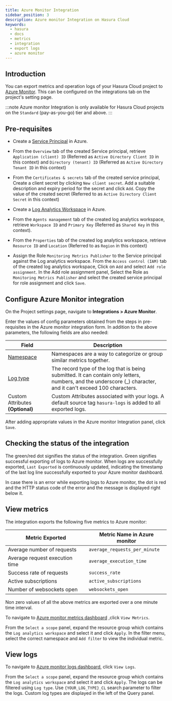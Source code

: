 ```yaml
---
title: Azure Monitor Integration
sidebar_position: 3
description: Azure monitor Integration on Hasura Cloud
keywords: 
  - hasura
  - docs
  - metrics
  - integration
  - export logs
  - azure monitor
---
```



## Introduction

You can export metrics and operation logs of your Hasura Cloud project
to [Azure Monitor](https://azure.microsoft.com/en-in/services/monitor/).
This can be configured on the integrations tab on the project's setting
page.

:::note
Azure monitor Integration is only available for Hasura Cloud projects on
the `Standard` (pay-as-you-go) tier and above.
:::

## Pre-requisites

* Create a [Service Principal](https://docs.microsoft.com/en-us/azure/active-directory/develop/howto-create-service-principal-portal#register-an-application-with-azure-ad-and-create-a-service-principal) in Azure.

* From the `Overview` tab of the created Service principal, retrieve `Application (client) ID` (Referred as `Active Directory Client ID` in this context) and `Directory (tenant) ID` (Referred as   `Active Directory Tenant ID` in this context)

  <Thumbnail
    src="/img/graphql/cloud/metrics/service-principal-properties.png"
    alt="Service Principal Properties"
    width="750px"
  />

* From the `Certificates & secrets` tab of the created service principal, Create a client secret by clicking `New client secret`. Add a suitable description and expiry period for the secret and click `Add`. Copy the value of the created secret (Referred to as `Active Directory Client Secret` in this context)

  <Thumbnail
    src="/img/graphql/cloud/metrics/service-principal-secret.png"
    alt="Service Principal Secret"
    width="437px"
  />

* Create a [Log Analytics Workspace](https://docs.microsoft.com/en-us/azure/azure-monitor/logs/quick-create-workspace) in Azure.

* From the `Agents management` tab of the created log analytics workspace, retrieve `Workspace ID` and `Primary Key` (Referred as `Shared Key` in this context).

  <Thumbnail
    src="/img/graphql/cloud/metrics/log-analytics-workspace-config.png"
    alt="Log Analytics workspace config parameters"
    width="437px"
  />

* From the `Properties` tab of the created log analytics workspace, retrieve `Resource ID` and `Location` (Referred to as `Region` in this context)

  <Thumbnail
    src="/img/graphql/cloud/metrics/log-analytics-properties.png"
    alt="Log Analytics Properties"
    width="437px"
  />

* Assign the Role `Monitoring Metrics Publisher` to the Service principal against the Log analytics workspace. From the `Access control (IAM)` tab of the created log analytics workspace, Click on `Add` and select `Add role assignment`. In the Add role assignment panel, Select the Role as `Monitoring Metrics Publisher` and select the created service principal for role assignment and click `Save`.

  <Thumbnail
    src="/img/graphql/cloud/metrics/service-principal-role.png"
    alt="Service Principal Role"
    width="437px"
  />

## Configure Azure Monitor integration

On the Project settings page, navigate to **Integrations > Azure Monitor**.

<Thumbnail
  src="/img/graphql/cloud/metrics/integrate-azure-monitor.png"
  alt="Configure Azure Monitor Integration"
  width="437px"
/>

Enter the values of config parameters obtained from the steps in pre-requisites in the Azure monitor integration form. In addition to the above parameters, the following fields are also needed:

| Field                                                                                                          | Description                                                                                                                                                      |
|----------------------------------------------------------------------------------------------------------------|------------------------------------------------------------------------------------------------------------------------------------------------------------------|
| [Namespace](https://docs.microsoft.com/en-us/azure/azure-monitor/essentials/metrics-custom-overview#namespace) | Namespaces are a way to categorize or group similar metrics together.                                                                                            |
| [Log type](https://docs.microsoft.com/en-us/azure/azure-monitor/logs/data-collector-api#request-headers)       | The record type of the log that is being submitted. It can contain only letters, numbers, and the underscore (\_) character, and it can't exceed 100 characters. |
| Custom Attributes **(Optional)**                                                                               | Custom Attributes associated with your logs. A default source tag `hasura-logs` is added to all exported logs.                                                   |

After adding appropriate values in the Azure monitor Integration panel,
click `Save`.

## Checking the status of the integration

The green/red dot signifies the status of the integration. Green
signifies successful exporting of logs to Azure monitor. When logs are
successfully exported, `Last Exported` is continuously updated,
indicating the timestamp of the last log line successfully exported to
your Azure monitor dashboard.

<Thumbnail
  src="/img/graphql/cloud/metrics/configure-azure-monitor-done.png"
  alt="Azure monitor Integration successfully configured"
  width="437px"
/>

In case there is an error while exporting logs to Azure monitor, the dot is red and the HTTP status code of the error and the message is displayed right below it.

<Thumbnail
  src="/img/graphql/cloud/metrics/configure-azure-monitor-fail.png"
  alt="Azure monitor Integration unable to push logs"
  width="437px"
/>

## View metrics

The integration exports the following five metrics to Azure monitor:

| Metric Exported                | Metric Name in Azure monitor  |
|--------------------------------|-------------------------------|
| Average number of requests     | `average_requests_per_minute` |
| Average request execution time | `average_execution_time`      |
| Success rate of requests       | `success_rate`                |
| Active subscriptions           | `active_subscriptions`        |
| Number of websockets open      | `websockets_open`             |

Non zero values of all the above metrics are exported over a one minute time interval.

To navigate to [Azure monitor metrics dashboard](https://portal.azure.com/#blade/Microsoft_Azure_Monitoring/AzureMonitoringBrowseBlade/metrics) ,click `View Metrics`.

<Thumbnail
  src="/img/graphql/cloud/metrics/azure-monitor-view-metrics.png"
  alt="Azure monitor Integration successfully configured"
  width="437px"
/>

From the `Select a scope` panel, expand the resource group which contains the `Log analytics workspace` and select it and click `Apply`. In the filter menu, select the correct namespace and `Add filter` to view the individual metric.

<Thumbnail
  src="/img/graphql/cloud/metrics/azure-monitor-metrics.png"
  alt="Metrics successfully exported to Azure monitor"
  width="437px"
/>

## View logs

To navigate to [Azure monitor logs dashboard](https://portal.azure.com/#blade/Microsoft_Azure_Monitoring/AzureMonitoringBrowseBlade/logs), click `View Logs`.

<Thumbnail
  src="/img/graphql/cloud/metrics/azure-monitor-view-logs.png"
  alt="Azure monitor Integration successfully configured"
  width="437px"
/>

From the `Select a scope` panel, expand the resource group which contains the `Log analytics workspace` and select it and click `Apply`. The logs can be filtered using `Log type`. Use `{YOUR_LOG_TYPE}_CL` search parameter to filter the logs. Custom log types are displayed in
the left of the Query panel.

<Thumbnail
  src="/img/graphql/cloud/metrics/azure-monitor-logs.png"
  alt="Logs successfully exported to Azure monitor"
  width="437px"
/>
